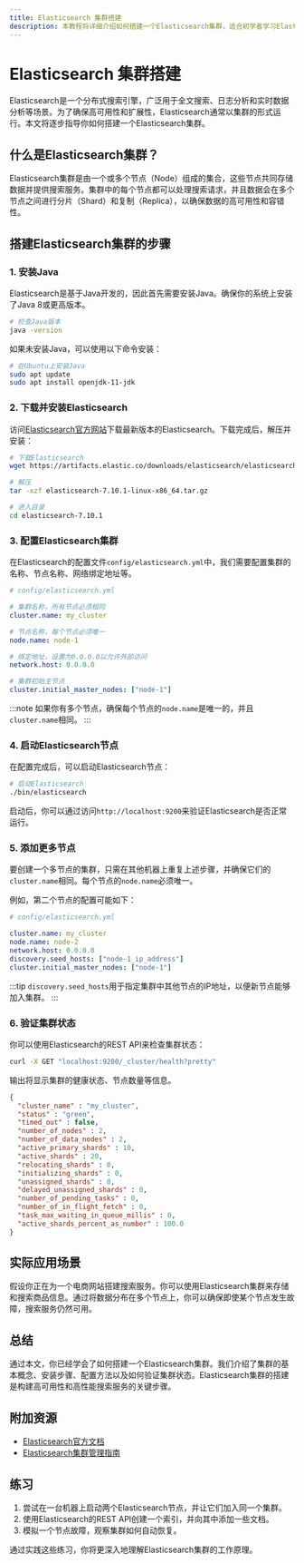 ```yaml
---
title: Elasticsearch 集群搭建
description: 本教程将详细介绍如何搭建一个Elasticsearch集群，适合初学者学习Elasticsearch的基础知识。
---
```


# Elasticsearch 集群搭建

Elasticsearch是一个分布式搜索引擎，广泛用于全文搜索、日志分析和实时数据分析等场景。为了确保高可用性和扩展性，Elasticsearch通常以集群的形式运行。本文将逐步指导你如何搭建一个Elasticsearch集群。

## 什么是Elasticsearch集群？

Elasticsearch集群是由一个或多个节点（Node）组成的集合，这些节点共同存储数据并提供搜索服务。集群中的每个节点都可以处理搜索请求，并且数据会在多个节点之间进行分片（Shard）和复制（Replica），以确保数据的高可用性和容错性。

## 搭建Elasticsearch集群的步骤

### 1. 安装Java

Elasticsearch是基于Java开发的，因此首先需要安装Java。确保你的系统上安装了Java 8或更高版本。

```bash
# 检查Java版本
java -version
```

如果未安装Java，可以使用以下命令安装：

```bash
# 在Ubuntu上安装Java
sudo apt update
sudo apt install openjdk-11-jdk
```

### 2. 下载并安装Elasticsearch

访问[Elasticsearch官方网站](https://www.elastic.co/cn/downloads/elasticsearch)下载最新版本的Elasticsearch。下载完成后，解压并安装：

```bash
# 下载Elasticsearch
wget https://artifacts.elastic.co/downloads/elasticsearch/elasticsearch-7.10.1-linux-x86_64.tar.gz

# 解压
tar -xzf elasticsearch-7.10.1-linux-x86_64.tar.gz

# 进入目录
cd elasticsearch-7.10.1
```

### 3. 配置Elasticsearch集群

在Elasticsearch的配置文件`config/elasticsearch.yml`中，我们需要配置集群的名称、节点名称、网络绑定地址等。

```yaml
# config/elasticsearch.yml

# 集群名称，所有节点必须相同
cluster.name: my_cluster

# 节点名称，每个节点必须唯一
node.name: node-1

# 绑定地址，设置为0.0.0.0以允许外部访问
network.host: 0.0.0.0

# 集群初始主节点
cluster.initial_master_nodes: ["node-1"]
```

:::note
如果你有多个节点，确保每个节点的`node.name`是唯一的，并且`cluster.name`相同。
:::

### 4. 启动Elasticsearch节点

在配置完成后，可以启动Elasticsearch节点：

```bash
# 启动Elasticsearch
./bin/elasticsearch
```

启动后，你可以通过访问`http://localhost:9200`来验证Elasticsearch是否正常运行。

### 5. 添加更多节点

要创建一个多节点的集群，只需在其他机器上重复上述步骤，并确保它们的`cluster.name`相同。每个节点的`node.name`必须唯一。

例如，第二个节点的配置可能如下：

```yaml
# config/elasticsearch.yml

cluster.name: my_cluster
node.name: node-2
network.host: 0.0.0.0
discovery.seed_hosts: ["node-1_ip_address"]
cluster.initial_master_nodes: ["node-1"]
```

:::tip
`discovery.seed_hosts`用于指定集群中其他节点的IP地址，以便新节点能够加入集群。
:::

### 6. 验证集群状态

你可以使用Elasticsearch的REST API来检查集群状态：

```bash
curl -X GET "localhost:9200/_cluster/health?pretty"
```

输出将显示集群的健康状态、节点数量等信息。

```json
{
  "cluster_name" : "my_cluster",
  "status" : "green",
  "timed_out" : false,
  "number_of_nodes" : 2,
  "number_of_data_nodes" : 2,
  "active_primary_shards" : 10,
  "active_shards" : 20,
  "relocating_shards" : 0,
  "initializing_shards" : 0,
  "unassigned_shards" : 0,
  "delayed_unassigned_shards" : 0,
  "number_of_pending_tasks" : 0,
  "number_of_in_flight_fetch" : 0,
  "task_max_waiting_in_queue_millis" : 0,
  "active_shards_percent_as_number" : 100.0
}
```

## 实际应用场景

假设你正在为一个电商网站搭建搜索服务。你可以使用Elasticsearch集群来存储和搜索商品信息。通过将数据分布在多个节点上，你可以确保即使某个节点发生故障，搜索服务仍然可用。

## 总结

通过本文，你已经学会了如何搭建一个Elasticsearch集群。我们介绍了集群的基本概念、安装步骤、配置方法以及如何验证集群状态。Elasticsearch集群的搭建是构建高可用性和高性能搜索服务的关键步骤。

## 附加资源

- [Elasticsearch官方文档](https://www.elastic.co/guide/en/elasticsearch/reference/current/index.html)
- [Elasticsearch集群管理指南](https://www.elastic.co/guide/en/elasticsearch/reference/current/modules-cluster.html)

## 练习

1. 尝试在一台机器上启动两个Elasticsearch节点，并让它们加入同一个集群。
2. 使用Elasticsearch的REST API创建一个索引，并向其中添加一些文档。
3. 模拟一个节点故障，观察集群如何自动恢复。

通过实践这些练习，你将更深入地理解Elasticsearch集群的工作原理。